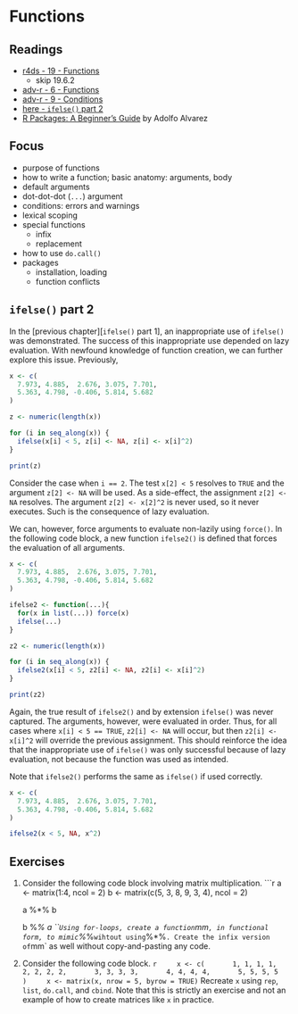 # Functions


## Readings

* [r4ds - 19 - Functions](http://r4ds.had.co.nz/functions.html)
    * skip 19.6.2
* [adv-r - 6 - Functions](https://adv-r.hadley.nz/functions.html)
* [adv-r - 9 - Conditions](https://adv-r.hadley.nz/conditions.html)
* [here - `ifelse()` part 2][`ifelse()` part 2]
* [R Packages: A Beginner's Guide](https://www.datacamp.com/community/tutorials/r-packages-guide) by Adolfo Alvarez

## Focus

* purpose of functions
* how to write a function; basic anatomy: arguments, body
* default arguments
* dot-dot-dot (`...`) argument
* conditions: errors and warnings
* lexical scoping
* special functions
    * infix
    * replacement
* how to use `do.call()`
* packages
    * installation, loading
    * function conflicts
    
## `ifelse()` part 2

In the [previous chapter][`ifelse()` part 1], an inappropriate use of `ifelse()` was demonstrated. The success of this inappropriate use depended on lazy evaluation. With newfound knowledge of function creation, we can further explore this issue. Previously, 

```r
x <- c(
  7.973, 4.885,  2.676, 3.075, 7.701, 
  5.363, 4.798, -0.406, 5.814, 5.682
)

z <- numeric(length(x))

for (i in seq_along(x)) {
  ifelse(x[i] < 5, z[i] <- NA, z[i] <- x[i]^2)
}

print(z)
```

Consider the case when `i == 2`. The test `x[2] < 5` resolves to `TRUE` and the argument `z[2] <- NA` will be used. As a side-effect, the assignment `z[2] <- NA` resolves. The argument `z[2] <- x[2]^2` is never used, so it never executes. Such is the consequence of lazy evaluation.

We can, however, force arguments to evaluate non-lazily using `force()`. In the following code block, a new function `ifelse2()` is defined that forces the evaluation of all arguments. 

```r
x <- c(
  7.973, 4.885,  2.676, 3.075, 7.701, 
  5.363, 4.798, -0.406, 5.814, 5.682
)

ifelse2 <- function(...){
  for(x in list(...)) force(x)
  ifelse(...)
}

z2 <- numeric(length(x))

for (i in seq_along(x)) {
  ifelse2(x[i] < 5, z2[i] <- NA, z2[i] <- x[i]^2)
}

print(z2)
```

Again, the true result of `ifelse2()` and by extension `ifelse()` was never captured. The arguments, however, were evaluated in order. Thus, for all cases where `x[i] < 5 == TRUE`, `z2[i] <- NA` will occur, but then `z2[i] <- x[i]^2` will override the previous assignment. This should reinforce the idea that the inappropriate use of `ifelse()` was only successful because of lazy evaluation, not because the function was used as intended.

Note that `ifelse2()` performs the same as `ifelse()` if used correctly.

```r
x <- c(
  7.973, 4.885,  2.676, 3.075, 7.701, 
  5.363, 4.798, -0.406, 5.814, 5.682
)

ifelse2(x < 5, NA, x^2)
```

## Exercises

1. Consider the following code block involving matrix multiplication.
    ```r
    a <- matrix(1:4, ncol = 2)
    b <- matrix(c(5, 3, 8, 9, 3, 4), ncol = 2)
    
    a %*% b
    
    b %*% a
    ```
    Using for-loops, create a function `mm`, in functional form, to mimic `%*%` wihtout using `%*%`. Create the infix version of `mm` as well without copy-and-pasting any code.
    
1. Consider the following code block.
    ```r
    x <- c(
      1, 1, 1, 1,
      2, 2, 2, 2,
      3, 3, 3, 3,
      4, 4, 4, 4,
      5, 5, 5, 5
    )
    x <- matrix(x, nrow = 5, byrow = TRUE)
    ```
    Recreate `x` using `rep`, `list`, `do.call`, and `cbind`. Note that this is strictly an exercise and not an example of how to create matrices like `x` in practice.
    
